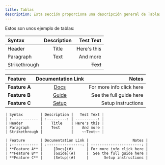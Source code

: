 ```yaml
---
title: Tablas
description: Esta sección proporciona una descripción general de Tablas.
---
```


Estos son unos ejemplo de tablas:

| Syntax        | Description |   Test Text |
| :------------ | :---------: | ----------: |
| Header        |    Title    | Here's this |
| Paragraph     |    Text     |    And more |
| Strikethrough |             |    ~~Text~~ |

| Feature       | Documentation Link |                    Notes |
| :------------ | :----------------: | -----------------------: |
| **Feature A** |     [Docs](#)      | For more info click here |
| **Feature B** |     [Guide](#)     |  See the full guide here |
| **Feature C** |     [Setup](#)     |       Setup instructions |

```plaintext
| Syntax        | Description |   Test Text |
| :------------ | :---------: | ----------: |
| Header        |    Title    | Here's this |
| Paragraph     |    Text     |    And more |
| Strikethrough |             |    ~~Text~~ |

| Feature       | Documentation Link |                    Notes |
| :------------ | :----------------: | -----------------------: |
| **Feature A** |     [Docs](#)      | For more info click here |
| **Feature B** |     [Guide](#)     |  See the full guide here |
| **Feature C** |     [Setup](#)     |       Setup instructions |
```